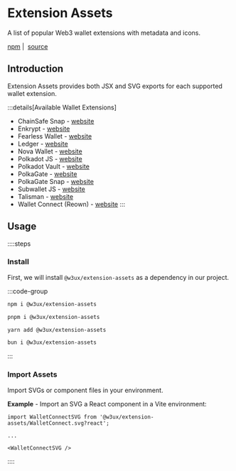# Extension Assets

A list of popular Web3 wallet extensions with metadata and icons. 

[npm](https://www.npmjs.com/package/@w3ux/extension-assets) |&nbsp; [source](https://github.com/w3ux/w3ux-library/tree/main/library/extension-assets)

## Introduction

Extension Assets provides both JSX and SVG exports for each supported wallet extension.

:::details[Available Wallet Extensions]
- ChainSafe Snap - [website](https://snaps.metamask.io/snap/npm/chainsafe/polkadot-snap/)
- Enkrypt - [website](https://www.enkrypt.com/)
- Fearless Wallet - [website](https://fearlesswallet.io/)
- Ledger - [website](https://www.ledger.com/)
- Nova Wallet - [website](https://novawallet.io/)
- Polkadot JS - [website](https://polkadot.js.org/extension/)
- Polkadot Vault - [website](https://vault.novasama.io/)
- PolkaGate - [website](https://polkagate.xyz/)
- PolkaGate Snap - [website](https://snaps.metamask.io/snap/npm/polkagate/snap/)
- Subwallet JS - [website](https://www.subwallet.app/)
- Talisman - [website](https://talisman.xyz/)
- Wallet Connect (Reown) - [website](https://reown.com)
:::

## Usage

::::steps

### Install

First, we will install `@w3ux/extension-assets` as a dependency in our project.

:::code-group

```bash [npm]
npm i @w3ux/extension-assets
```

```bash [pnpm]
pnpm i @w3ux/extension-assets
```

```bash [yarn]
yarn add @w3ux/extension-assets
```

```bash [bun]
bun i @w3ux/extension-assets
```

:::

### Import Assets

Import SVGs or component files in your environment.

__Example__ - Import an SVG a React component in a Vite environment:

```tsx
import WalletConnectSVG from '@w3ux/extension-assets/WalletConnect.svg?react';

...

<WalletConnectSVG />
```

::::